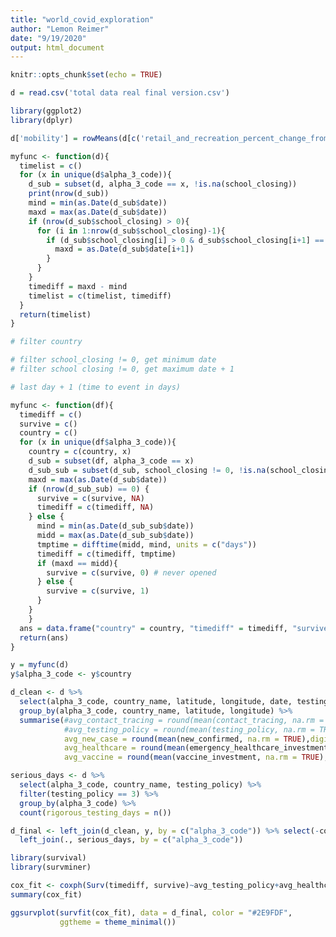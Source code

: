 ```yaml
---
title: "world_covid_exploration"
author: "Lemon Reimer"
date: "9/19/2020"
output: html_document
---
```


```r
knitr::opts_chunk$set(echo = TRUE)
```

```r
d = read.csv('total data real final version.csv')
```

```r
library(ggplot2)
library(dplyr)
```

```r
d['mobility'] = rowMeans(d[c('retail_and_recreation_percent_change_from_baseline', 'grocery_and_pharmacy_percent_change_from_baseline', 'parks_percent_change_from_baseline', 'transit_stations_percent_change_from_baseline', 'residential_percent_change_from_baseline', 'workplaces_percent_change_from_baseline')], na.rm = T)
```


```r
myfunc <- function(d){
  timelist = c()
  for (x in unique(d$alpha_3_code)){
    d_sub = subset(d, alpha_3_code == x, !is.na(school_closing))
    print(nrow(d_sub))
    mind = min(as.Date(d_sub$date))
    maxd = max(as.Date(d_sub$date))
    if (nrow(d_sub$school_closing) > 0){
      for (i in 1:nrow(d_sub$school_closing)-1){
        if (d_sub$school_closing[i] > 0 & d_sub$school_closing[i+1] == 0){
          maxd = as.Date(d_sub$date[i+1])
        }
      }
    }
    timediff = maxd - mind
    timelist = c(timelist, timediff)
  }
  return(timelist)
}
```

```r
# filter country

# filter school_closing != 0, get minimum date
# filter school closing != 0, get maximum date + 1

# last day + 1 (time to event in days)

myfunc <- function(df){
  timediff = c()
  survive = c()
  country = c()
  for (x in unique(df$alpha_3_code)){
    country = c(country, x)
    d_sub = subset(df, alpha_3_code == x)
    d_sub_sub = subset(d_sub, school_closing != 0, !is.na(school_closing))
    maxd = max(as.Date(d_sub$date))
    if (nrow(d_sub_sub) == 0) {
      survive = c(survive, NA)
      timediff = c(timediff, NA)
    } else {
      mind = min(as.Date(d_sub_sub$date))
      midd = max(as.Date(d_sub_sub$date))
      tmptime = difftime(midd, mind, units = c("days"))
      timediff = c(timediff, tmptime)
      if (maxd == midd){
        survive = c(survive, 0) # never opened
      } else {
        survive = c(survive, 1)
      }
    }
    }
  ans = data.frame("country" = country, "timediff" = timediff, "survive" = survive)
  return(ans)
}
```

```r
y = myfunc(d)
y$alpha_3_code <- y$country
```

```r
d_clean <- d %>%
  select(alpha_3_code, country_name, latitude, longitude, date, testing_policy, contact_tracing, new_confirmed, emergency_healthcare_investment, vaccine_investment) %>%
  group_by(alpha_3_code, country_name, latitude, longitude) %>%
  summarise(#avg_contact_tracing = round(mean(contact_tracing, na.rm = TRUE), digits = 2),
            #avg_testing_policy = round(mean(testing_policy, na.rm = TRUE), digits = 2),
            avg_new_case = round(mean(new_confirmed, na.rm = TRUE),digits = 2), 
            avg_healthcare = round(mean(emergency_healthcare_investment, na.rm = TRUE), digits = 2),
            avg_vaccine = round(mean(vaccine_investment, na.rm = TRUE), digits = 2))
```

```r
serious_days <- d %>%
  select(alpha_3_code, country_name, testing_policy) %>%
  filter(testing_policy == 3) %>%
  group_by(alpha_3_code) %>%
  count(rigorous_testing_days = n())
```

```r
d_final <- left_join(d_clean, y, by = c("alpha_3_code")) %>% select(-country) %>%
  left_join(., serious_days, by = c("alpha_3_code"))
```


```r
library(survival)
library(survminer)
```


```r
cox_fit <- coxph(Surv(timediff, survive)~avg_testing_policy+avg_healthcare+avg_new_case+avg_contact_tracing+avg_vaccine, data = d_final)
summary(cox_fit)

```

```r
ggsurvplot(survfit(cox_fit), data = d_final, color = "#2E9FDF",
           ggtheme = theme_minimal())
```





